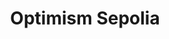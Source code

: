 ---
title: Optimism Sepolia
logo: https://assets.coingecko.com/coins/images/25244/large/Optimism.png?1696524385
currency: ETH
ChainID: 11155420
tags: new
poolManager: "0x7B2B5A2c377B34079589DDbCeA20427cdb7C8219"
poolModifyLiquidityTest: "0x24C731645ee1e35C3219153d370EBd79784D1E91"
poolSwapTest: "0xeb4708989b42f0cd327A6Bd8f76a931429137fd7"
quoter: "0x1B4F103Ff3FdaE81E75Ec278256E5B4f4728b2B2"
---